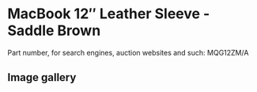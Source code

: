 
# MacBook 12″ Leather Sleeve - Saddle Brown

Part number, for search engines, auction websites and such: MQG12ZM/A

## Image gallery

<div style={{ width: "768px" }}>
  <GalleryComponent
    images={[
      {
        original: "/everysource/MQG12.webp",
        thumbnail: "/everypreview/MQG12.webp",
      },
      {
        original: "/everysource/MQG12_AV1.webp",
        thumbnail: "/everypreview/MQG12_AV1.webp",
      }
    ]}
  />
</div>